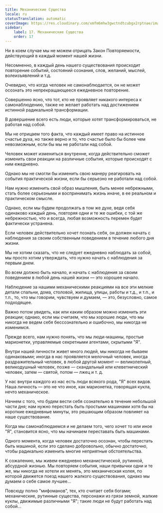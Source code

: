 ```yaml
---
title: Механические Существа
locale: ru
statusTranslation: automatic
coverImage: https://res.cloudinary.com/xmfm6mhw3gwctndtcubgx2rptnae/image/upload/v1740468922/small_cover_tratado_de_psicologia_revolucionaria_a4c0dca4e0.webp
sidebar:
    label: 17. Механические Существа
    order: 17
---
```

Ни в коем случае мы не можем отрицать Закон Повторяемости, действующий в каждый момент нашей жизни.

Несомненно, в каждый день нашего существования происходит повторение событий, состояний сознания, слов, желаний, мыслей, волеизъявлений и т.д.

Очевидно, что когда человек не самонаблюдается, он не может осознать это непрекращающееся ежедневное повторение.

Совершенно ясно, что тот, кто не проявляет никакого интереса к самонаблюдению, также не желает работать над достижением истинной радикальной трансформации.

В довершение всего есть люди, которые хотят трансформироваться, не работая над собой.

Мы не отрицаем того факта, что каждый имеет право на истинное счастье духа, но также верно и то, что счастье было бы более чем невозможным, если бы мы не работали над собой.

Человек может измениться внутренне, когда действительно сможет изменить свои реакции на различные события, которые происходят с ним ежедневно.

Однако мы не смогли бы изменить свою манеру реагировать на события практической жизни, если бы серьезно не работали над собой.

Нам нужно изменить свой образ мышления, быть менее небрежными, стать более серьезными и воспринимать жизнь иначе, в ее реальном и практическом смысле.

Однако, если мы будем продолжать в том же духе, ведя себя одинаково каждый день, повторяя одни и те же ошибки, с той же небрежностью, что и всегда, любая возможность перемен будет фактически устранена.

Если человек действительно хочет познать себя, он должен начать с наблюдения за своим собственным поведением в течение любого дня жизни.

Мы не хотим сказать, что не следует ежедневно наблюдать за собой, мы просто хотим утверждать, что нужно начать с наблюдения за первым днем.

Во всем должно быть начало, и начать с наблюдения за своим поведением в любой день нашей жизни — это хорошее начало.

Наблюдение за нашими механическими реакциями на все эти мелкие детали спальни, дома, столовой, жилища, улицы, работы и т.д., и т.п., и т.п., то, что мы говорим, чувствуем и думаем, — это, безусловно, самое подходящее.

Важно потом увидеть, как или каким образом можно изменить эти реакции; однако, если мы считаем, что мы хорошие люди, что мы никогда не ведем себя бессознательно и ошибочно, мы никогда не изменимся.

Прежде всего, нам нужно понять, что мы люди-машины, простые марионетки, управляемые секретными агентами, скрытыми "Я".

Внутри нашей личности живет много людей, мы никогда не бываем одинаковыми; иногда в нас проявляется мелочный человек, иногда раздражительный человек, в любой другой момент — великолепный, великодушный человек, позже — скандальный или клеветнический человек, затем — святой, потом — лжец и т. д.

У нас внутри каждого из нас есть люди всякого рода, "Я" всех видов. Наша личность — это не что иное, как марионетка, говорящая кукла, нечто механическое.

Начнем с того, что будем вести себя сознательно в течение небольшой части дня; нам нужно перестать быть простыми машинами хотя бы на короткие ежедневные минуты, это решающим образом повлияет на наше существование.

Когда мы самонаблюдаемся и не делаем того, чего хочет то или иное "Я", становится ясно, что мы начинаем переставать быть машинами.

Одного момента, когда человек достаточно осознан, чтобы перестать быть машиной, если это сделано добровольно, обычно достаточно, чтобы радикально изменить многие неприятные обстоятельства.

К сожалению, мы живем ежедневно механистической, рутинной, абсурдной жизнью. Мы повторяем события, наши привычки одни и те же, мы никогда не хотели их менять, это механическая колея, по которой движется поезд нашего жалкого существования, однако мы думаем о себе самое лучшее...

Повсюду полно "мифоманов", тех, кто считает себя богами; механические, рутинные существа, персонажи из грязи земной, жалкие куклы, движимые различными "Я"; такие люди не будут работать над собой...

